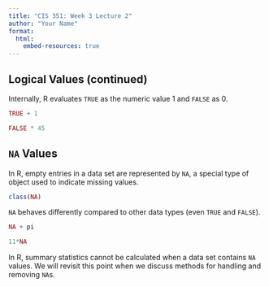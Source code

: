 ```yaml
---
title: "CIS 351: Week 3 Lecture 2"
author: "Your Name"
format: 
  html:
    embed-resources: true
---
```


## Logical Values (continued)

Internally, R evaluates `TRUE` as the numeric value 1 and `FALSE` as 0.

```r
TRUE + 1
```

```r
FALSE * 45
```

## `NA` Values

In R, empty entries in a data set are represented by `NA`, a special type of object used to indicate missing values.

```r
class(NA)
```

`NA` behaves differently compared to other data types (even `TRUE` and `FALSE`).

```r
NA + pi
```

```r
11*NA
```

In R, summary statistics cannot be calculated when a data set contains `NA` values. We will revisit this point when we discuss methods for handling and removing `NA`s.